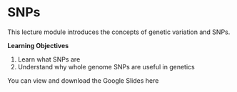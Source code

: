 # SNPs

This lecture module introduces the concepts of genetic variation and SNPs.

**Learning Objectives**

1. Learn what SNPs are 
1. Understand why whole genome SNPs are useful in genetics



You can view and download the Google Slides here